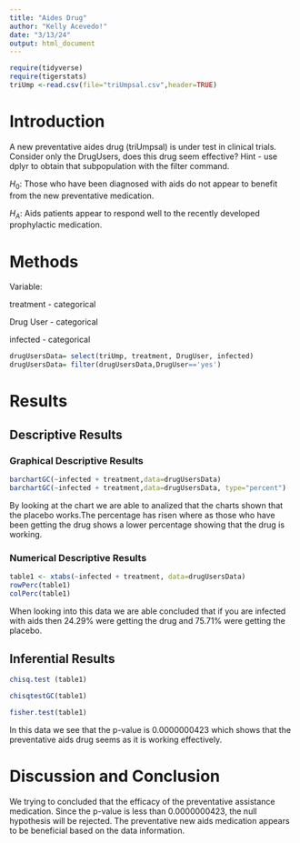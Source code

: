 ```yaml
---
title: "Aides Drug"
author: "Kelly Acevedo!"
date: "3/13/24"
output: html_document
---
```


```r
require(tidyverse)
require(tigerstats)
triUmp <-read.csv(file="triUmpsal.csv",header=TRUE)
```

# Introduction

<!--In this section you explain what you are trying to show.  Where did the data come from?  What is the research or other question you are trying to answer?.  If you skimp in this section expect to be marked down in your grade. Paint a picture of the project a couple of paragraphs is expected!-->

A new  preventative aides drug (triUmpsal) is under test in clinical trials. Consider only the DrugUsers, does this drug seem effective?  Hint - use dplyr to obtain that subpopulation with the filter command.

$H_0$: Those who have been diagnosed with aids do not appear to benefit from the new preventative medication.

$H_A$: Aids patients appear to respond well to the recently developed prophylactic medication.


# Methods

Variable:

treatment - categorical   

Drug User - categorical   

infected - categorical  



```r
drugUsersData= select(triUmp, treatment, DrugUser, infected)
drugUsersData= filter(drugUsersData,DrugUser=='yes')
```

<!--Decide on your methods:  use "variable analysis" or other appropriate descriptors.  Make sure to choose at least one graphical method and at least one numerical method. Discuss what data manipulations may be needed for example subsetting or other binning procedures and what sort of graphical displays and inferential tools will be used!-->

# Results

<!--Divide this section into two sub-sections:  One for your descriptive  results and one for your inferential results.!-->

## Descriptive Results

### Graphical Descriptive Results

<!--Graphical results here.  Make sure to show your code.  Provide appropriate labels for axes, giving units if possible, and provide a good title for the graph, too.  Use the graphical results to describe the patterns if any that exist in the data as focused toward the research question. Bottom line is to explain the features of the graph that are relevant to conforming or departing to what is expected by your null hypothesis !-->

```r
barchartGC(~infected + treatment,data=drugUsersData)
barchartGC(~infected + treatment,data=drugUsersData, type="percent")

```
 By looking at the chart we are able to analized that the charts shown that the placebo works.The percentage has risen where as those who have been getting the drug shows a lower percentage showing that the drug is working.

### Numerical Descriptive Results

<!--Numerical results go here. Use the numerical results to describe the patterns if any that exist in the data as focused toward the research question!-->

```r
table1 <- xtabs(~infected + treatment, data=drugUsersData)
rowPerc(table1)
colPerc(table1)
```
When looking into this data we are able concluded that if you are infected with aids then 24.29% were getting the drug and 75.71% were getting the placebo. 


## Inferential Results

<!--State hypothesis clearly.  Make sure your discussion of the inferential test covers all the aspects that the test output produces, such as test statistic, p-value etc.  Make a decision about the null hypothesis, explain the assumptions on which the selected test/procedure was based, and why the chosen procedure satisfys the assumptions and is appropriate to answer the research question!-->

``` r
chisq.test (table1)
```
```r
chisqtestGC(table1)
```

```r
fisher.test(table1)
```

In this data we see that the p-value is 0.0000000423 which shows that the preventative aids drug seems as it is working effectively. 

# Discussion and Conclusion

<!--Discussion and conclusion here.  If you found a relationship be sure to consider whether the relationship occurs because one of the variables causes the other, or whether they perhasps are related for some other reason.  Watch the chapter 6 videos from the George Town videos collection.!-->

We trying to concluded that the efficacy of the  preventative assistance medication. Since the p-value is less than 0.0000000423, the null hypothesis will be rejected. The preventative new aids medication appears to be beneficial based on the data information.
